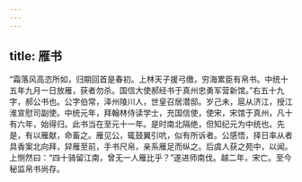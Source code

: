 ```yaml
---
---
---
```

title: 雁书
---




“霜落风高恣所如，归期回首是春初。上林天子援弓缴，穷海累臣有帛书。中统十五年九月一日放雁，获者勿杀。国信大使郝经书于真州忠勇军营新馆。”右五十九字，郝公书也。公字伯常，泽州陵川人，世皇召居潜邸。岁己未，扈从济江，授江淮宣慰司副使。中统元年，拜翰林侍读学士，充国信使，使宋，宋馆于真州，凡十有六年，始得归。此书当在至元十一年。是时南北隔绝，但知纪元为中统也。先是，有以雁献，命畜之。雁见公，辄鼓翼引吭，似有所诉者。公感悟，择日率从者具香案北向拜，舁雁至前，手书尺帛，亲系雁足而纵之。后虞人获之苑中，以闻。上恻然曰：“四十骑留江南，曾无一人雁比乎？”遂进师南伐。越二年，宋亡。至今秘监帛书尚存。